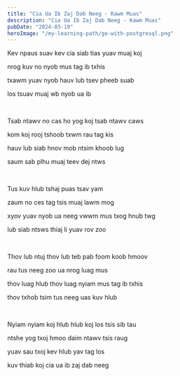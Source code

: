 ```yaml
---
title: "Cia Ua Ib Zaj Dab Neeg - Kawm Muas"
description: "Cia Ua Ib Zaj Dab Neeg - Kawm Muas"
pubDate: "2024-03-19"
heroImage: "/my-learning-path/go-with-postgresql.png"
---
```


Kev npaus suav kev cia siab tias yuav muaj koj

nrog kuv no nyob mus tag ib txhis

txawm yuav nyob hauv lub tsev pheeb suab

los tsuav muaj wb nyob ua ib

<br />

Tsab ntawv no cas ho yog koj tsab ntawv caws

kom koj rooj tshoob txwm rau tag kis

hauv lub siab hnov mob ntsim khoob lug

saum sab plhu muaj teev dej ntws

<br />

Tus kuv hlub tshaj puas tsav yam

zaum no ces tag tsis muaj lawm mog

xyov yuav nyob ua neeg vwwm mus txog hnub twg

lub siab ntsws thiaj li yuav rov zoo

<br />

Thov lub ntuj thov lub teb pab foom koob hmoov

rau tus neeg zoo ua nrog luag mus

thov luag hlub thov luag nyiam mus tag ib txhis

thov txhob tsim tus neeg uas kuv hlub

<br />

Nyiam nyiam koj hlub hlub koj los tsis sib tau

ntshe yog txoj hmoo daim ntawv tsis raug

yuav sau txoj kev hlub yav tag los

kuv thiab koj cia ua ib zaj dab neeg
